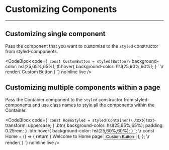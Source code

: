 
# Customizing Components

---

## Customizing single component

Pass the component that you want to customize to the `styled` constructor from styled-components.

<CodeBlock
    code={`
const CustomButton = styled(Button)\`
    background-color: hsl(25,65%,65%);
    &:hover{
        background-color: hsl(25,60%,60%);
    }
\`
\r
render(
    <CustomButton>Custom Button</CustomButton>
)
    `}
    noInline
    live
/>

## Customizing multiple components within a page

Pass the Container component to the `styled` constructor from styled-components and use class names to style all the components within the Container.

<CodeBlock
    code={`
const HomeStyled = styled(Container)\`
    .text{
        text-transform: uppercase;
    }
    .btn{
        background-color: hsl(25,65%,65%);
        padding: 0.25rem;
    }
    .btn:hover{
        background-color: hsl(25,60%,60%);
    }
\`;
\r
const Home = () => {
    return (
        <HomeStyled type="col" width="100%" rowCenter>
            <Text className="text">Welcome to Home page</Text>
            <Button className="btn">Custom Button</Button>
        </HomeStyled>
    ); 
}; 
\r
render(
    <Home />
) 
    `}
    noInline
    live
/>
